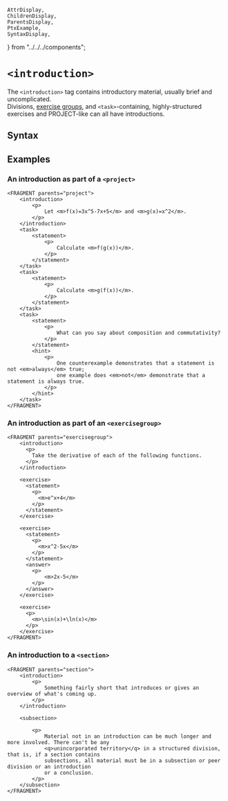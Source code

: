     AttrDisplay,
    ChildrenDisplay,
    ParentsDisplay,
    PtxExample,
    SyntaxDisplay,
} from "../../../components";

# `<introduction>`

The `<introduction>` tag contains introductory material, usually brief and uncomplicated.  
Divisions, [exercise groups](./exercisegroup.mdx), and `<task>`-containing, highly-structured exercises and PROJECT-like 
can all have introductions. 

## Syntax

<SyntaxDisplay name="introduction" />

## Examples

### An introduction as part of a `<project>`

```ptx-example
<FRAGMENT parents="project">
    <introduction>
        <p>
            Let <m>f(x)=3x^5-7x+5</m> and <m>g(x)=x^2</m>.  
        </p>
    </introduction>
    <task>
        <statement>
            <p>
                Calculate <m>f(g(x))</m>.
            </p>
        </statement>
    </task>
    <task>
        <statement>
            <p>
                Calculate <m>g(f(x))</m>.
            </p>
        </statement>
    </task>
    <task>
        <statement>
            <p>
                What can you say about composition and commutativity?
            </p>
        </statement>
        <hint>
            <p>
                One counterexample demonstrates that a statement is not <em>always</em> true;
                one example does <em>not</em> demonstrate that a statement is always true. 
            </p>
        </hint>
    </task> 
</FRAGMENT>
```

### An introduction as part of an `<exercisegroup>`

```ptx-example
<FRAGMENT parents="exercisegroup">
    <introduction>
      <p>
        Take the derivative of each of the following functions.
      </p>
    </introduction>

    <exercise>
      <statement>
        <p>
          <m>e^x+4</m>
        </p>
      </statement>
    </exercise>

    <exercise>
      <statement>
        <p>
          <m>x^2-5x</m>
        </p>
      </statement>
      <answer>
        <p>
            <m>2x-5</m>
        </p>
      </answer>
    </exercise>

    <exercise>
      <p>
        <m>\sin(x)+\ln(x)</m>
      </p>
    </exercise>
</FRAGMENT>
```

### An introduction to a `<section>`

```ptx-example
<FRAGMENT parents="section">
    <introduction>
        <p>
            Something fairly short that introduces or gives an overview of what's coming up.  
        </p>
    </introduction>

    <subsection>

        <p>
            Material not in an introduction can be much longer and more involved. There can't be any 
            <q>unincorporated territory</q> in a structured division, that is, if a section contains
            subsections, all material must be in a subsection or peer division or an introduction 
            or a conclusion.  
        </p>
    </subsection>
</FRAGMENT>
```
    